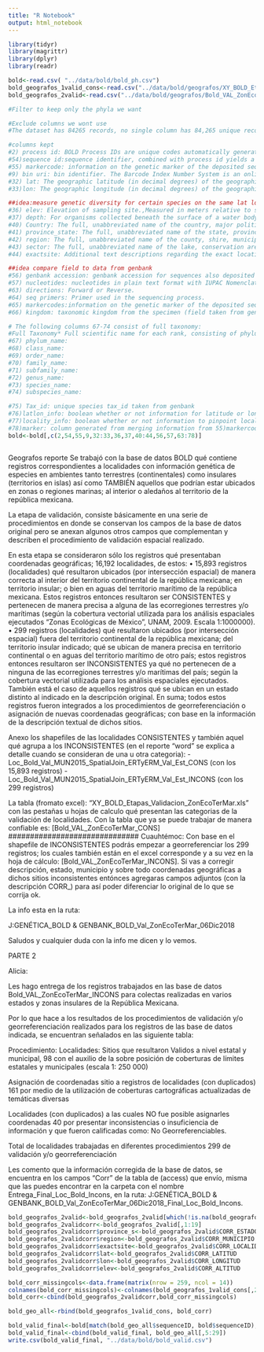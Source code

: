 ---
title: "R Notebook"
output: html_notebook
---

```{r, echo=FALSE, message=FALSE, warning=FALSE}
library(tidyr)
library(magrittr)
library(dplyr)
library(readr)

bold<-read.csv( "../data/bold/bold_ph.csv")
bold_geografos_1valid_cons<-read.csv("../data/bold/geografos/XY_BOLD_Etapas_Validacion_ZonEcoTerMar_CONS.csv")
bold_geografos_2valid<-read.csv("../data/bold/geografos/Bold_VAL_ZonEcoTerMar_INCONS_Trab_Val__Final_CORR_INCONS.csv")


```

```{r, echo=FALSE, message=FALSE, warning=FALSE}
#Filter to keep only the phyla we want

#Exclude columns we wont use
#The dataset has 84265 records, no single column has 84,265 unique records but when combining, when imported from the previous script an additional column with row names is included. column 2(process id), and column 54(sequence id) it results in 84265 unique ids, also column 2 (process id) and column 55(markercode)

#columns kept
#2) process id: BOLD Process IDs are unique codes automatically generated for each new record added to a project. They serve to connect specimen information, such as taxonomy, collection data and images, to the DNA barcode sequence for that specimen. BOLD Process IDs consist of a standard format including the project code and sequential numbers, followed by the year the record was added to the database. For example, the first record uploaded to project PROJ in 2012 would be assigned BOLD Process ID PROJ001-12 . This format ensures BOLD Process IDs are always unique in the system, as well as identifying the year the record was uploaded and the original project it was uploaded to.
#54)sequence id:sequence identifier, combined with process id yields a unique identifier for all records in database
#55) markercode: information on the genetic marker of the deposited sequence
#9) bin uri: bin identifier. The Barcode Index Number System is an online framework that clusters barcode sequences algorithmically, generating a web page for each cluster. Since clusters show high concordance with species, this system can be used to verify species identifications as well as document diversity when taxonomic information is lacking. 
#32) lat: The geographic latitude (in decimal degrees) of the geographic center of a location.
#33)lon: The geographic longitude (in decimal degrees) of the geographic center of a location.

##idea:measure genetic diversity for certain species on the same lat lon range along an elevation depth gradiente
#36) elev: Elevation of sampling site.,Measured in meters relative to sea level.,Negative values indicate a position below sea level
#37) depth: For organisms collected beneath the surface of a water body.,Measured in meters below surface of water
#40) Country: The full, unabbreviated name of the country, major political unit, or ocean in which the organism was collected.
#41) province_state: The full, unabbreviated name of the state, province, territory, or prefecture (i.e., the next smallest political region below Country) in which the organism was collected.
#42) region: The full, unabbreviated name of the county, shire, municipality, or park (i.e., the next smallest political region below province/state) in which the organism was collected.
#43) sector: The full, unabbreviated name of the lake, conservation area or sector of park in which the organism was collected.
#44) exactsite: Additional text descriptions regarding the exact location of the collection site relative to a geographic or biologically relevant landmark.

##idea compare field to data from genbank
#56) genbank accession: genbank accession for sequences also deposited in genbank
#57) nucleotides: nucleotides in plain text format with IUPAC Nomenclature for the record's sequence
#63) directions: Forward or Reverse.
#64) seq primers: Primer used in the sequencing process.
#65) markercodes:information on the genetic marker of the deposited sequence
#66) kingdom: taxonomic kingdom from the specimen (field taken from genbank database)

# The following columns 67-74 consist of full taxonomy:
#Full Taxonomy* Full scientific name for each rank, consisting of phylum*, class, order, family, subfamily (optional), genus, and species. Interim names may be used up to family level. Interim names should contain non- Linnean characters such as numbers, punctuation and/or extra capitalization. Taxonomists are encouraged to append interim names with initials. (example: Bos sp. 1KHR)
#67) phylum_name:
#68) class_name:
#69) order_name:
#70) family_name:
#71) subfamily_name:
#72) genus_name:
#73) species_name:
#74) subspecies_name:

#75) Tax_id: unique species tax_id taken from genbank
#76)latlon_info: boolean whether or not information for latitude or longitude exists
#77)locality_info: boolean whether or not information to pinpoint locality exists
#78)marker: column generated from merging information from 55)markercode and 65)markercodes
bold<-bold[,c(2,54,55,9,32:33,36,37,40:44,56,57,63:78)]

```


```{r, echo=F, message=F, warning=F}

```


Geografos reporte 
Se trabajó con la base de datos BOLD qué contiene registros correspondientes a localidades con información genética de especies en ambientes tanto terrestres (continentales) como insulares (territorios en islas) así como TAMBIÉN aquellos que podrían estar ubicados en zonas o regiones marinas; al interior o aledaños al territorio de la república mexicana.

La etapa de validación, consiste básicamente en una serie de procedimientos en donde se conservan los campos de la base de datos original pero se anexan algunos otros campos que complementan y describen el procedimiento de validación espacial realizado.

En esta etapa se consideraron sólo los registros qué presentaban coordenadas geográficas; 16,192 localidades, de estos:
•       15,893  registros (localidades) qué resultaron ubicados (por intersección espacial) de manera correcta al interior del territorio continental de la república mexicana; en territorio insular; o bien en aguas del territorio marítimo de la república mexicana. Estos registros entonces resultaron ser CONSISTENTES y pertenecen de manera precisa a alguna de las ecorregiones terrestres y/o marítimas (según la cobertura vectorial utilizada para los análisis espaciales ejecutados “Zonas Ecológicas de México”, UNAM, 2009. Escala 1:1000000).
•       299  registros (localidades) qué resultaron ubicados (por intersección espacial) fuera del territorio continental de la república mexicana; del territorio insular indicado; qué se ubican de manera precisa en territorio continental o en aguas del territorio marítimo de otro país; estos registros entonces resultaron ser INCONSISTENTES ya qué no pertenecen de a ninguna de las ecorregiones terrestres y/o marítimas del país; según la cobertura vectorial utilizada para los análisis espaciales ejecutados. También está el caso de aquellos registros qué se ubican en un estado distinto al indicado en la descripción original. En suma; todos estos registros fueron integrados a los procedimientos de georreferenciación o asignación de nuevas coordenadas geográficas; con base en la información de la descripción textual de dichos sitios.

Anexo los shapefiles de las localidades CONSISTENTES y también aquel qué agrupa a los INCONSISTENTES (en el reporte "word" se explica a detalle cuando se consideran de una u otra categoria):
- Loc_Bold_Val_MUN2015_SpatialJoin_ERTyERM_Val_Est_CONS (con los 15,893 registros)
- Loc_Bold_Val_MUN2015_SpatialJoin_ERTyERM_Val_Est_INCONS (con los 299 registros)

La tabla (fromato excel): "XY_BOLD_Etapas_Validacion_ZonEcoTerMar.xls" con las pestañas u hojas de calculo qué presentan las categorias de la validación de localidades. Con la tabla que ya se puede trabajar de manera confiable es: [Bold_VAL_ZonEcoTerMar_CONS]
##############################
Cuauhtémoc:
Con base en el shapefile de INCONSISTENTES podrás empezar a georreferenciar los 299 registros; los cuales también están en el excel corresponde y a su vez en la hoja de cálculo: [Bold_VAL_ZonEcoTerMar_INCONS]. Sí vas a corregir descripción, estado, municipio y sobre todo coordenadas geográficas a dichos sitios inconsistentes entónces agregaras campos adjuntos (con la descripción CORR_) para así poder diferenciar lo original de lo que se corrija ok.

La info esta en la ruta:

J:\USUARIOS\CONABIO\CARB\AMastretta\DIVERSIDAD GENÉTICA_BOLD & GENBANK\ENTREGA_BOLD_Val_ZonEcoTerMar_06Dic2018

Saludos y cualquier duda con la info me dicen y lo vemos.

PARTE 2 

Alicia:

 

Les hago entrega de los registros trabajados en las base de datos Bold_VAL_ZonEcoTerMar_INCONS  para colectas realizadas en varios estados y zonas insulares de la República Mexicana.



Por lo que hace a los resultados de los procedimientos de validación y/o georreferenciación realizados para los registros de las base de datos indicada, se encuentran señalados en las siguiente tabla:

 





Procedimiento:                                                            Localidades:
Sitios que resultaron Validos a nivel estatal y municipal,                     98
con el auxilio de la sobre posición de coberturas de límites estatales 
y municipales (escala 1: 250 000)



Asignación de coordenadas sitio a registros de localidades (con duplicados)   161
por medio de la utilización de coberturas cartográficas actualizadas 
de temáticas diversas



Localidades (con duplicados) a las cuales NO fue posible asignarles coordenadas   40
por presentar inconsistencias o insuficiencia de información y que fueron 
calificadas como: No Georreferenciables.



Total de localidades trabajadas en diferentes procedimientos                   299
de validación y/o georreferenciación



Les comento que la información corregida de la base de datos, se encuentra en los campos "Corr" de la tabla de (access) que envío, misma que las puedes encontrar en la carpeta con el nombre Entrega_Final_Loc_Bold_Incons, en la ruta: J:\USUARIOS\CONABIO\CARB\AMastretta\DIVERSIDAD GENÉTICA_BOLD & GENBANK\ENTREGA_BOLD_Val_ZonEcoTerMar_06Dic2018\Entrega_Final_Loc_Bold_Incons.


```{r, echo=FALSE, message=FALSE, warning=FALSE}
bold_geografos_2valid<-bold_geografos_2valid[which(!is.na(bold_geografos_2valid$CORR_LATITUD)),]
bold_geografos_2validcorr<-bold_geografos_2valid[,1:19]
bold_geografos_2validcorr$province_s<-bold_geografos_2valid$CORR_ESTADO
bold_geografos_2validcorr$region<-bold_geografos_2valid$CORR_MUNICIPIO
bold_geografos_2validcorr$exactsite<-bold_geografos_2valid$CORR_LOCALIDAD
bold_geografos_2validcorr$lat<-bold_geografos_2valid$CORR_LATITUD
bold_geografos_2validcorr$lon<-bold_geografos_2valid$CORR_LONGITUD
bold_geografos_2validcorr$elev<-bold_geografos_2valid$CORR_ALTITUD

bold_corr_missingcols<-data.frame(matrix(nrow = 259, ncol = 14))
colnames(bold_corr_missingcols)<-colnames(bold_geografos_1valid_cons[,20:33])
bold_corr<-cbind(bold_geografos_2validcorr,bold_corr_missingcols)

bold_geo_all<-rbind(bold_geografos_1valid_cons, bold_corr)

bold_valid_final<-bold[match(bold_geo_all$sequenceID, bold$sequenceID),c(1,14:31)]
bold_valid_final<-cbind(bold_valid_final, bold_geo_all[,5:29])
write.csv(bold_valid_final, "../data/bold/bold_valid.csv")

``` 
